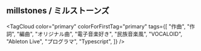 
## millstones / ミルストーンズ

<div className="mb-4">
  <Badge
    content="ご相談ください"
    color="warning"
    placement="bottom-right"
    size="sm"
  >
    <Avatar src="/avatar/millstones.webp" isBordered className="w-40 h-40" />
  </Badge>
</div>

<TagCloud
  color="primary"
  colorForFirstTag="primary"
  tags={[
    "作曲",
    "作詞",
    "編曲",
    "オリジナル曲",
    "電子音楽好き",
    "民族音楽風",
    "VOCALOID",
    "Ableton Live",
    "プログラマ",
    "Typescript",
  ]}
/>
